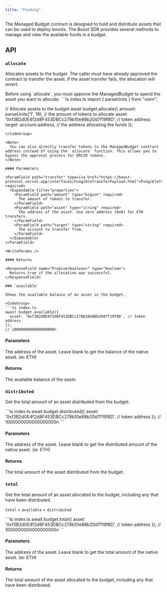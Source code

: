```yaml
---
title: "Funding"
---
```



<SDKDisclaimer />

The Managed Budget contract is designed to hold and distribute assets that can be used to deploy boosts. The Boost SDK provides several methods to manage and view the available funds in a budget.

## API

### `allocate`

Allocates assets to the budget. The caller must have already approved the contract to transfer the asset. If the asset transfer fails, the allocation will revert.

<Tip>
  Before using `allocate`, you must approve the ManagedBudget to spend the asset you want to allocate.
</Tip>

<CodeGroup>
```ts index.ts
import { parseUnits } from "viem";

// Allocate assets to the budget
await budget.allocate({
  amount: parseUnits('1', 18), // the amount of tokens to allocate
  asset: '0xf3B2d0E4f2d8F453DBCc278b10e88b20d7f19f8D', // token address
  target: account.address, // the address allocating the funds
});
```
</CodeGroup>

<Note>
  You can also directly transfer tokens to the ManagedBudget contract address instead of using the `allocate` function. This allows you to bypass the approval process for ERC20 tokens.
</Note>

#### Parameters

<ParamField path="transfer" type={<a href="https://boost-protocol.vercel.app/interfaces/FungibleTransferPayload.html">FungibleTransferPayload</a>} required>
  <Expandable title="properties">
    <ParamField path="amount" type="bigint" required>
      The amount of tokens to transfer.
    </ParamField>
    <ParamField path="asset" type="string" required>
      The address of the asset. Use zero address (0x0) for ETH transfers.
    </ParamField>
    <ParamField path="target" type="string" required>
      The account to transfer from.
    </ParamField>
  </Expandable>
</ParamField>

<WriteParams />

#### Returns

<ResponseField name="Promise<boolean>" type="boolean">
  Returns true if the allocation was successful.
</ResponseField>

### `available`

Shows the available balance of an asset in the budget.

<CodeGroup>
```ts index.ts
await budget.available({
  asset: '0xf3B2d0E4f2d8F453DBCc278b10e88b20d7f19f8D', // token address
});
// 1000000000000000000n
```
</CodeGroup>

#### Parameters

<ParamField path="asset" type="string">
  The address of the asset. Leave blank to get the balance of the native asset. (ie: ETH)
</ParamField>

<ReadParams />

#### Returns

<ResponseField name="Promise<bigint>" type="bigint">
  The available balance of the asset.
</ResponseField>

### `distributed`

Get the total amount of an asset distributed from the budget.

<CodeGroup>
```ts index.ts
await budget.distributed({
  asset: '0xf3B2d0E4f2d8F453DBCc278b10e88b20d7f19f8D', // token address
});
// 1000000000000000000n
```
</CodeGroup>

#### Parameters

<ParamField path="asset" type="string">
  The address of the asset. Leave blank to get the distributed amount of the native asset. (ie: ETH)
</ParamField>

<ReadParams />

#### Returns

<ResponseField name="Promise<bigint>" type="bigint">
  The total amount of the asset distributed from the budget.
</ResponseField>

### `total`

Get the total amount of an asset allocated to the budget, including any that have been distributed. 

<Tip> `total` = `available` + `distributed` </Tip>

<CodeGroup>
```ts index.ts
await budget.total({
  asset: '0xf3B2d0E4f2d8F453DBCc278b10e88b20d7f19f8D', // token address
});
// 1000000000000000000n
```
</CodeGroup>

#### Parameters

<ParamField path="asset" type="string">
  The address of the asset. Leave blank to get the total amount of the native asset. (ie: ETH)
</ParamField>

<ReadParams />

#### Returns

<ResponseField name="Promise<bigint>" type="bigint">
  The total amount of the asset allocated to the budget, including any that have been distributed.
</ResponseField>
